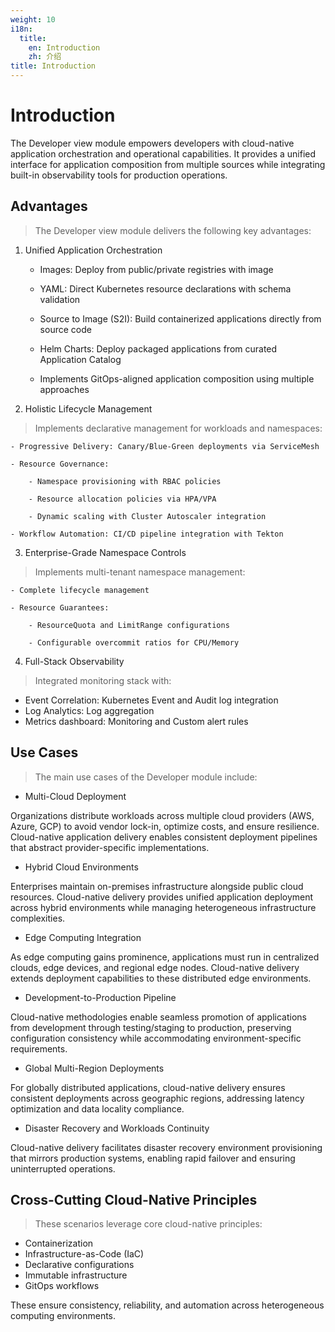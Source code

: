 ```yaml
---
weight: 10
i18n:
  title:
    en: Introduction
    zh: 介绍
title: Introduction
---
```


# Introduction

The Developer view module empowers developers with cloud-native application orchestration and operational capabilities. It provides a unified interface for application composition from multiple sources while integrating built-in observability tools for production operations.

## Advantages

> The Developer view module delivers the following key advantages:

1. Unified Application Orchestration

    - Images: Deploy from public/private registries with image

    - YAML: Direct Kubernetes resource declarations with schema validation

    - Source to Image (S2I): Build containerized applications directly from source code

    - Helm Charts: Deploy packaged applications from curated Application Catalog

    - Implements GitOps-aligned application composition using multiple approaches

2. Holistic Lifecycle Management
    
  > Implements declarative management for workloads and namespaces:

    - Progressive Delivery: Canary/Blue-Green deployments via ServiceMesh

    - Resource Governance:

        - Namespace provisioning with RBAC policies

        - Resource allocation policies via HPA/VPA

        - Dynamic scaling with Cluster Autoscaler integration

    - Workflow Automation: CI/CD pipeline integration with Tekton

3. Enterprise-Grade Namespace Controls
    
  > Implements multi-tenant namespace management:
    
    - Complete lifecycle management

    - Resource Guarantees:

        - ResourceQuota and LimitRange configurations

        - Configurable overcommit ratios for CPU/Memory

4. Full-Stack Observability

  > Integrated monitoring stack with:
  
  - Event Correlation: Kubernetes Event and Audit log integration
  - Log Analytics: Log aggregation
  - Metrics dashboard: Monitoring and Custom alert rules

## Use Cases

> The main use cases of the Developer module include:

- Multi-Cloud Deployment

Organizations distribute workloads across multiple cloud providers (AWS, Azure, GCP) to avoid vendor lock-in, optimize costs, and ensure resilience. Cloud-native application delivery enables consistent deployment pipelines that abstract provider-specific implementations.

- Hybrid Cloud Environments

Enterprises maintain on-premises infrastructure alongside public cloud resources. Cloud-native delivery provides unified application deployment across hybrid environments while managing heterogeneous infrastructure complexities.

- Edge Computing Integration

As edge computing gains prominence, applications must run in centralized clouds, edge devices, and regional edge nodes. Cloud-native delivery extends deployment capabilities to these distributed edge environments.

- Development-to-Production Pipeline

Cloud-native methodologies enable seamless promotion of applications from development through testing/staging to production, preserving configuration consistency while accommodating environment-specific requirements.

- Global Multi-Region Deployments

For globally distributed applications, cloud-native delivery ensures consistent deployments across geographic regions, addressing latency optimization and data locality compliance.

- Disaster Recovery and Workloads Continuity

Cloud-native delivery facilitates disaster recovery environment provisioning that mirrors production systems, enabling rapid failover and ensuring uninterrupted operations.

## Cross-Cutting Cloud-Native Principles

> These scenarios leverage core cloud-native principles:  
- Containerization  
- Infrastructure-as-Code (IaC)  
- Declarative configurations  
- Immutable infrastructure  
- GitOps workflows  

These ensure consistency, reliability, and automation across heterogeneous computing environments.

